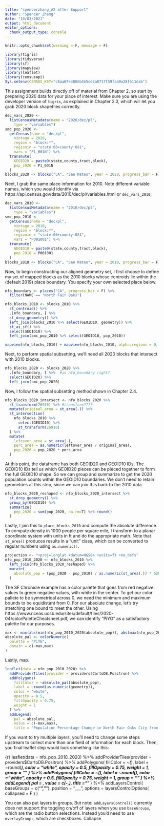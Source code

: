 ```yaml
---
title: "spencerzhang_A2 after Support"
author: "Spencer Zhang"
date: "10/03/2021"
output: html_document
editor_options: 
  chunk_output_type: console
---
```

```r
knitr::opts_chunk$set(warning = F, message = F)
```
```r
library(tigris)
library(tidyverse)
library(sf)
library(mapview)
library(leaflet)
library(censusapi)
Sys.setenv(CENSUS_KEY="c8aa67e4086b4b5ce3a8717f59faa9a28f611dab")
```

This assignment builds directly off of material from Chapter 2, so start by preparing 2020 data for your place of interest. 
Make sure you are using the developer version of `tigris`, as explained in Chapter 2.3, which will let you grab 2020 block shapefiles correctly.
```r
dec_vars_2020 <-
  listCensusMetadata(name = "2020/dec/pl",
    type = "variables")
smc_pop_2020 <-
  getCensus(name = "dec/pl",
    vintage = 2020,
    region = "block:*", 
    regionin = "state:06+county:081",
    vars = "P1_001N") %>% 
  transmute(
    GEOID20 = paste0(state,county,tract,block),
    pop_2020 = P1_001N
  )
blocks_2020 <- blocks("CA", "San Mateo", year = 2020, progress_bar = F)
```

Next, I grab the same place information for 2010. Note different variable names, which you would identify via https://api.census.gov/data/2010/dec/pl/variables.html or `dec_vars_2010`.
```r
dec_vars_2010 <-
  listCensusMetadata(name = "2010/dec/pl",
    type = "variables")
smc_pop_2010 <-
  getCensus(name = "dec/pl",
    vintage = 2010,
    region = "block:*", 
    regionin = "state:06+county:081",
    vars = "P001001") %>% 
  transmute(
    GEOID10 = paste0(state,county,tract,block),
    pop_2010 = P001001
  )
blocks_2010 <- blocks("CA", "San Mateo", year = 2010, progress_bar = F)
```

Now, to begin constructing our aligned geometry set, I first choose to define my set of mapped blocks as the 2010 blocks whose centroids lie within the (default 2019) place boundary. You specify your own selected place below.
```r
nfo_boundary <- places("CA", progress_bar = F) %>% 
  filter(NAME == "North Fair Oaks")

nfo_blocks_2010 <- blocks_2010 %>% 
  st_centroid() %>% 
  .[nfo_boundary, ] %>% 
  st_drop_geometry() %>% 
  left_join(blocks_2010 %>% select(GEOID10, geometry)) %>% 
  st_as_sf() %>% 
  select(GEOID10) %>% 
  left_join(smc_pop_2010 %>% select(GEOID10, pop_2010))

mapview(nfo_blocks_2010) + mapview(nfo_blocks_2010, alpha.regions = 0, color = "red", lwd = 2)
```

Next, to perform spatial subsetting, we'll need all 2020 blocks that intersect with 2010 blocks.
```r
nfo_blocks_2020 <- blocks_2020 %>%
  .[nfo_boundary, ] %>%  #is nfo_boundary right?
  select(GEOID20) %>% 
  left_join(smc_pop_2020)
```

Now, I follow the spatial subsetting method shown in Chapter 2.4.
```r
nfo_blocks_2020_intersect <- nfo_blocks_2020 %>% 
  st_transform(26910) %>% #transform????
  mutate(original_area = st_area(.)) %>% 
  st_intersection(
    nfo_blocks_2010 %>%
      select(GEOID10) %>% 
      st_transform(26910)
  ) %>% 
  mutate(
    leftover_area = st_area(.),
    perc_area = as.numeric(leftover_area / original_area),
    pop_2020 = pop_2020 * perc_area
  )
```

At this point, the dataframe has both GEOID20 and GEOID10 IDs. The GEOID10 IDs tell us which GEOID20 pieces can be pieced together to form the full GEOID10 shape. So we can group and summarize to get the 2020 population counts within the GEOID10 boundaries. We don't need to retain geometries at this step, since we can join this back to the 2010 data.
```r
nfo_blocks_2020_reshaped <- nfo_blocks_2020_intersect %>%
  st_drop_geometry() %>% 
  group_by(GEOID10) %>% 
  summarize(
    pop_2020 = sum(pop_2020, na.rm=T) %>% round()
  )
```

Lastly, I join this to `place_blocks_2010` and compute the absolute difference. To compute density in 1000 people per square mile, I transform to a planar coordinate system with units in ft and do the appropriate math. Note that `st_area()` produces results in a "unit" class, which can be converted to regular numbers using `as.numeric()`.
```r
projection <- "+proj=longlat +datum=WGS84 +units=ft +no_defs"
nfo_pop_2010_2020 <- nfo_blocks_2010 %>% 
  left_join(nfo_blocks_2020_reshaped) %>% 
  mutate(
    absolute_pop = (pop_2020 - pop_2010) / as.numeric(st_area(.)) * 5280^2 / 1000
  )
```

The SF Chronicle example has a color palette that goes from red negative values to green negative values, with white in the center. To get our color pallete to be symmetrical across 0, we need the minimum and maximum bounds to be equidistant from 0. For our absolute change, let's try stretching one bound to meet the other. Using https://www.nceas.ucsb.edu/sites/default/files/2020-04/colorPaletteCheatsheet.pdf, we can identify "PiYG" as a satisfactory palette for our purposes.
```r
max <- max(abs(min(nfo_pop_2010_2020$absolute_pop)), abs(max(nfo_pop_2010_2020$absolute_pop)))
absolute_pal <- colorNumeric(
  palette = "PiYG",
  domain = c(-max,max)
)
```

Lastly, map.
```r
leaflet(data = nfo_pop_2010_2020) %>% 
  addProviderTiles(provider = providers$CartoDB.Positron) %>% 
  addPolygons(
    fillColor = ~absolute_pal(absolute_pop),
    label = ~round(as.numeric(geometry)),
    color = "white",
    opacity = 0.5,
    fillOpacity = 0.75,
    weight = 1
  ) %>% 
  addLegend(
    pal = absolute_pal,
    value = c(-max,max),
    title = "Population Percentage Change in North Fair Oaks City from 2010 to 2020")
```

If you want to try multiple layers, you'll need to change some steps upstream to collect more than one field of information for each block. Then, you final leaflet step would look something like this:

{r}
leaflet(data = nfo_pop_2010_2020) %>% 
  addProviderTiles(provider = providers$CartoDB.Positron) %>% 
  addPolygons(
    fillColor = ~___(___),
    label = ~round(___),
    color = "white",
    opacity = 0.5,
    fillOpacity = 0.75,
    weight = 1,
    group = "___"
  ) %>% 
  addPolygons(
    fillColor = ~___(___),
    label = ~round(___),
    color = "white",
    opacity = 0.5,
    fillOpacity = 0.75,
    weight = 1,
    group = "___"
  ) %>% 
  addLegend(
    pal = ___,
    value = c(-___,___),
    title = "___"
  ) %>% 
  addLayersControl(
    baseGroups = c("___","___"),
    position = "___",
    options = layersControlOptions(
      collapsed = F
    )
  )


You can also put layers in groups. But note: `addLayersControl()` currently does not support the toggling on/off of layers when you use `baseGroups`, which are the radio button selections. Instead you'd need to use `overlayGroups`, which are checkboxes.
Collapse